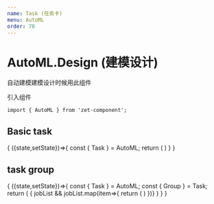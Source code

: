 ```yaml
---
name: Task (任务卡)
menu: AutoML
order: 70
---
```



# AutoML.Design (建模设计)
自动建模建模设计时候用此组件


引入组件

```
import { AutoML } from 'zet-component';
```

## Basic task
<Playground>
  <State initial={{ show:'chart' }}>
    {
      ({state,setState})=>{
        const { Task } = AutoML;
        return (
          <Task
            title={'test01'}
            jobInfo={{jobId:'123',jobStatus:'RUNNING'}}
            modelList={[
              {
                modelName:'test01',
                modelId:'1234',
                jobBlockStatus:5,
                score:0.8,
                modelTrainStatus:'success'
              },{
                modelName:'test02',
                modelId:'12345',
                jobBlockStatus:5,
                score:0.8,
                modelTrainStatus:'success'
              },
            ]}
          ></Task>
        )
      }
    }
  </State>
</Playground>

## task group

<Playground style={{height:500}}>
  <State initial={{ show:'chart' }}>
    {
      ({state,setState})=>{
        const { Task } = AutoML;
        const { Group } = Task;
        return (
          <Group selectedTaskId={'3ac15482-689f-4b0c-9212-0fd29086c46a'}>
             { jobList && jobList.map(item=>{
                return (
                  <Task
                    jobInfo={item}
                  ></Task>
                )
             })}
          </Group>
        )
      }
    }
  </State>
</Playground>
